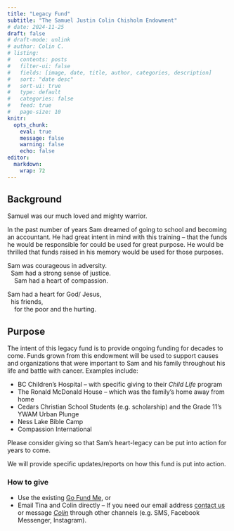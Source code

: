 ```yaml
---
title: "Legacy Fund"
subtitle: "The Samuel Justin Colin Chisholm Endowment"
# date: 2024-11-25
draft: false
# draft-mode: unlink
# author: Colin C.
# listing:
#   contents: posts
#   filter-ui: false
#   fields: [image, date, title, author, categories, description]
#   sort: "date desc"
#   sort-ui: true
#   type: default
#   categories: false
#   feed: true
#   page-size: 10
knitr: 
  opts_chunk: 
    eval: true
    message: false
    warning: false
    echo: false
editor: 
  markdown: 
    wrap: 72
---
```


## Background

Samuel was our much loved and mighty warrior.

In the past number of years Sam dreamed of going to school and becoming
an accountant. He had great intent in mind with this training -- that
the funds he would be responsible for could be used for great purpose.
He would be thrilled that funds raised in his memory would be used for
those purposes.

Sam was courageous in adversity.\
  Sam had a strong sense of justice.\
    Sam had a heart of compassion.

Sam had a heart for God/ Jesus,\
  his friends,\
    for the poor and the hurting.

## Purpose

The intent of this legacy fund is to provide ongoing funding for decades
to come. Funds grown from this endowment will be used to support causes
and organizations that were important to Sam and his family throughout
his life and battle with cancer. Examples include:

-   BC Children's Hospital -- with specific giving to their *Child Life*
    program
-   The Ronald McDonald House – which was the family's home away from
    home
-   Cedars Christian School Students (e.g. scholarship) and the Grade
    11's YWAM Urban Plunge
-   Ness Lake Bible Camp
-   Compassion International

<!-- ## Giving -->

<!-- -   Current Fund Level: \$70,000 -->

<!-- -   Target Fund Level: \$100,000 -->

<!-- -   *In addition the family is committed to increasing the fund by -->

<!-- \$10,000 annually over the next five years.* -->

Please consider giving so that Sam's heart-legacy can be put into action
for years to come.

We will provide specific updates/reports on how this fund is put into
action.

### How to give

-   Use the existing [Go Fund Me](https://gofund.me/e060f5b6), or
-   Email Tina and Colin directly -- If you need our email address
    [contact us](contact.qmd) or message [*Colin*]{.underline} through
    other channels (e.g. SMS, Facebook Messenger, Instagram).